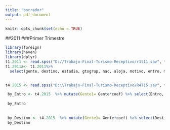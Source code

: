 ```yaml
---
title: "borrador"
output: pdf_document
---
```


```r
knitr::opts_chunk$set(echo = TRUE)
```

##2011
###Primer Trimestre

```r
library(foreign)
library(haven)
library(dplyr)
t1.2011 <- read.spss("D://Trabajo-Final-Turismo-Receptivo/r1t11.sav", to.data.frame = TRUE)
t1.2011a<- t1.2011%>%
  select(gente, destino, estadia, gtogrup, nac, aloja, motivo, entro, menos15, ent1529, ent3064, mas65, fmenos15, f15a29, f30a64, fmas64, gpaq, gfptot, gfpalo, galoj, gfpali, galim, gfptra, gtrans, gfpcult, gcult, gfptur, gtur, gfpcomp, gcomp, gfpotr, gresto, gtotal)
  
```

```r
t4.2015 <- read.spss("D:\\Trabajo-Final-Turismo-Receptivo/R4T15.sav", to.data.frame = TRUE)

 by_Entro <- t4.2015  %>% mutate(Gente1= Gente*coef) %>% select(Entro, Gente1) %>% group_by(Entro) %>% summarise(n= sum(Gente1))
 
 by_Entro
 
 
 by_Destino <- t4.2015  %>% mutate(Gente1= Gente*coef) %>% select(Destino, Gente1) %>% group_by(Destino) %>% summarise(n= sum(Gente1))
 by_Destino
 
 
```
